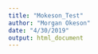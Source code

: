 ```yaml
---
title: "Mokeson_Test"
author: "Morgan Okeson"
date: "4/30/2019"
output: html_document
---
```


```r


```

```r


```

```r


```

```r


```


